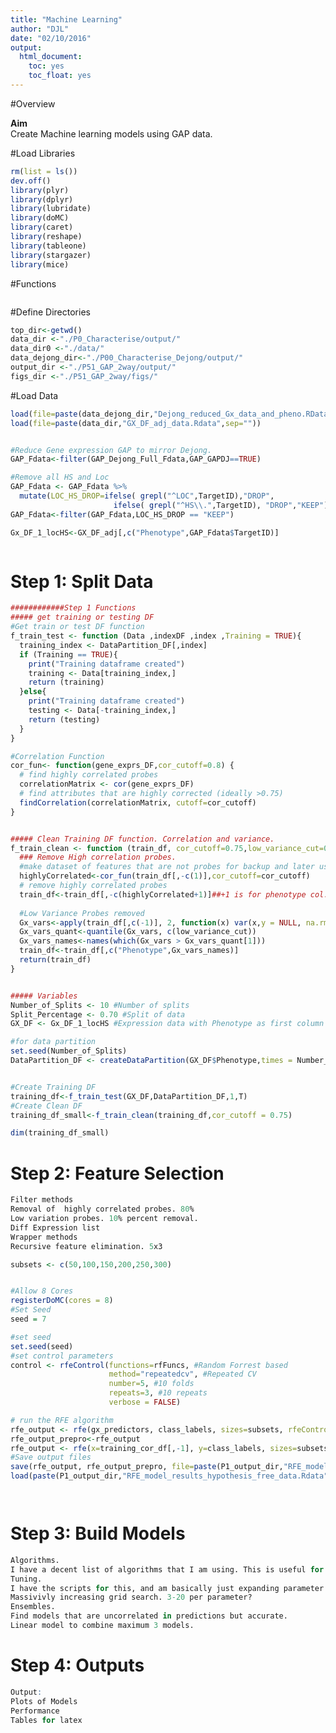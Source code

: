 ```yaml
---
title: "Machine Learning"
author: "DJL"
date: "02/10/2016"
output:
  html_document:
    toc: yes
    toc_float: yes
---
```


#Overview

**Aim**  
Create Machine learning models using GAP data. 


#Load Libraries
```r
rm(list = ls())
dev.off()
library(plyr)
library(dplyr)
library(lubridate)
library(doMC)
library(caret)
library(reshape)
library(tableone)
library(stargazer)
library(mice)


```

#Functions
```r




```


#Define Directories
```r
top_dir<-getwd()
data_dir <-"./P0_Characterise/output/"
data_dir0 <-"./data/"
data_dejong_dir<-"./P00_Characterise_Dejong/output/"
output_dir <-"./P51_GAP_2way/output/"
figs_dir <-"./P51_GAP_2way/figs/"
```

#Load Data
```r

load(file=paste(data_dejong_dir,"Dejong_reduced_Gx_data_and_pheno.RData",sep=""))
load(file=paste(data_dir,"GX_DF_adj_data.Rdata",sep=""))


#Reduce Gene expression GAP to mirror Dejong. 
GAP_Fdata<-filter(GAP_Dejong_Full_Fdata,GAP_GAPDJ==TRUE)

#Remove all HS and Loc
GAP_Fdata <- GAP_Fdata %>% 
  mutate(LOC_HS_DROP=ifelse( grepl("^LOC",TargetID),"DROP",
                       ifelse( grepl("^HS\\.",TargetID), "DROP","KEEP"))) 
GAP_Fdata<-filter(GAP_Fdata,LOC_HS_DROP == "KEEP")

Gx_DF_1_locHS<-GX_DF_adj[,c("Phenotype",GAP_Fdata$TargetID)]



```

# Step 1: Split Data 
```r
############Step 1 Functions
##### get training or testing DF 
#Get train or test DF function
f_train_test <- function (Data ,indexDF ,index ,Training = TRUE){
  training_index <- DataPartition_DF[,index]  
  if (Training == TRUE){
    print("Training dataframe created")
    training <- Data[training_index,]
    return (training) 
  }else{
    print("Training dataframe created")
    testing <- Data[-training_index,]
    return (testing)
  }
}

#Correlation Function
cor_fun<- function(gene_exprs_DF,cor_cutoff=0.8) {
  # find highly correlated probes
  correlationMatrix <- cor(gene_exprs_DF)
  # find attributes that are highly corrected (ideally >0.75)
  findCorrelation(correlationMatrix, cutoff=cor_cutoff)
}


##### Clean Training DF function. Correlation and variance.  
f_train_clean <- function (train_df, cor_cutoff=0.75,low_variance_cut=0.1){
  ### Remove High correlation probes. 
  #make dataset of features that are not probes for backup and later use.
  highlyCorrelated<-cor_fun(train_df[,-c(1)],cor_cutoff=cor_cutoff)
  # remove highly correlated probes
  train_df<-train_df[,-c(highlyCorrelated+1)]##+1 is for phenotype col. Adds 1 to each number. 
  
  #Low Variance Probes removed
  Gx_vars<-apply(train_df[,c(-1)], 2, function(x) var(x,y = NULL, na.rm = FALSE, "everything"))
  Gx_vars_quant<-quantile(Gx_vars, c(low_variance_cut))
  Gx_vars_names<-names(which(Gx_vars > Gx_vars_quant[1]))
  train_df<-train_df[,c("Phenotype",Gx_vars_names)]
  return(train_df)
}


##### Variables
Number_of_Splits <- 10 #Number of splits
Split_Percentage <- 0.70 #Split of data
GX_DF <- Gx_DF_1_locHS #Expression data with Phenotype as first column

#for data partition
set.seed(Number_of_Splits)
DataPartition_DF <- createDataPartition(GX_DF$Phenotype,times = Number_of_Splits,  p = Split_Percentage, list = F)


#Create Training DF
training_df<-f_train_test(GX_DF,DataPartition_DF,1,T)
#Create Clean DF
training_df_small<-f_train_clean(training_df,cor_cutoff = 0.75)

dim(training_df_small)


```

# Step 2: Feature Selection 
```r

Filter methods
Removal of  highly correlated probes. 80%
Low variation probes. 10% percent removal.
Diff Expression list 
Wrapper methods
Recursive feature elimination. 5x3

subsets <- c(50,100,150,200,250,300)


#Allow 8 Cores
registerDoMC(cores = 8) 
#Set Seed
seed = 7

#set seed
set.seed(seed)
#set control parameters 
control <- rfeControl(functions=rfFuncs, #Random Forrest based
                      method="repeatedcv", #Repeated CV
                      number=5, #10 folds
                      repeats=3, #10 repeats
                      verbose = FALSE)

# run the RFE algorithm
rfe_output <- rfe(gx_predictors, class_labels, sizes=subsets, rfeControl=control)
rfe_output_prepro<-rfe_output
rfe_output <- rfe(x=training_cor_df[,-1], y=class_labels, sizes=subsets, rfeControl=control)
#Save output files
save(rfe_output, rfe_output_prepro, file=paste(P1_output_dir,"RFE_model_results_hypothesis_free_data.Rdata",sep=""), compress = T)
load(paste(P1_output_dir,"RFE_model_results_hypothesis_free_data.Rdata",sep=""))




```

# Step 3: Build Models 
```r

Algorithms. 
I have a decent list of algorithms that I am using. This is useful for ensemble aswell. Not changing anything here.5x3 - 10x10 fold cross validation. 
Tuning.
I have the scripts for this, and am basically just expanding parameter search. 
Massivivly increasing grid search. 3-20 per parameter?
Ensembles.
Find models that are uncorrelated in predictions but accurate.
Linear model to combine maximum 3 models. 

```


# Step 4: Outputs
```r

Output:
Plots of Models
Performance
Tables for latex


```